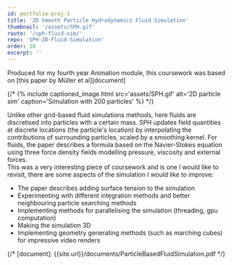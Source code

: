 ```yaml
---
id: portfolio-proj-1
title: '2D Smooth Particle Hydrodynamics Fluid Simulation'
thumbnail: '/assets/SPH.gif'
route: '/sph-fluid-sim/'
repo: 'SPH-2D-Fluid-Simulation'
order: 10
excerpt: ''
---
```


Produced for my fourth year Animation module, this coursework was based on [this paper by Müller et al][document]

{/* {% include captioned_image.html src='assets/SPH.gif' alt='2D particle sim' caption='Simulation with 200 particles' %} */}

Unlike other grid-based fluid simulations methods, here fluids are discretised into particles with a certain mass. SPH updates field quantities at discrete locations (the particle's location) by interpolating the contributions of surrounding particles, scaled by a smoothing kernel. For fluids, the paper describes a formula based on the Navier-Stokes equation using three force density fields modelling pressure, viscosity and external forces.\
This was a very interesting piece of coursework and is one I would like to revisit, there are some aspects of the simulation I would like to improve:

- The paper describes adding surface tension to the simulation
- Experimenting with different integration methods and better neighbouring particle searching methods
- Implementing methods for parallelising the simulation (threading, gpu computation)
- Making the simulation 3D
- Implementing geometry generating methods (such as marching cubes) for impressive video renders

{/* [document]: {{site.url}}/documents/ParticleBasedFluidSimulation.pdf */}
